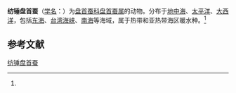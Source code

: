 {{Speciesbox
| name = 纺锤盘首蚕
| status = 
| status_system = 
| image = 
| genus = Lopadorhynchus
| species = nationalis
| authority = (Reibisch, 1895)<ref name='id10370'>{{cite web| url =http://www.bioinfo.cn/db05/BjdwSpecies.php?action=view&id=10370| title =纺锤盘首蚕| work =《中国动物物种编目数据库》| publisher =中国科学院微生物研究所| author =中国科学院动物研究所| accessdate =2009-04-16| deadurl =yes| archiveurl =https://web.archive.org/web/20160305102107/http://www.bioinfo.cn/db05/BjdwSpecies.php?action=view&id=10370| archivedate =2016-03-05}}</ref>
}}

'''纺锤盘首蚕'''（[[学名|学名]]：{{lang|la|''Lopadorhynchus nationalis''}}）为[[盘首蚕科|盘首蚕科]][[盘首蚕属|盘首蚕属]]的动物。分布于[[地中海|地中海]]、[[太平洋|太平洋]]、[[大西洋|大西洋]]，包括[[东海|东海]]、[[台湾海峡|台湾海峡]]、[[南海|南海]]等海域，属于热带和亚热带海区暖水种。<ref name='id10370'/>

== 参考文献 ==
{{reflist}}

{{Wikispecies|Lopadorhynchus nationalis}}
{{Taxonbar|from=Q3178374}}

[[Category:盘首蚕属|纺锤盘首蚕]]


{{环节动物小作品}}